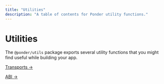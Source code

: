 ```yaml
---
title: "Utilities"
description: "A table of contents for Ponder utility functions."
---
```


# Utilities

The `@ponder/utils` package exports several utility functions that you might find useful while building your app.

[Transports →](/docs/utilities/transports)

[ABI →](/docs/utilities/abi)
